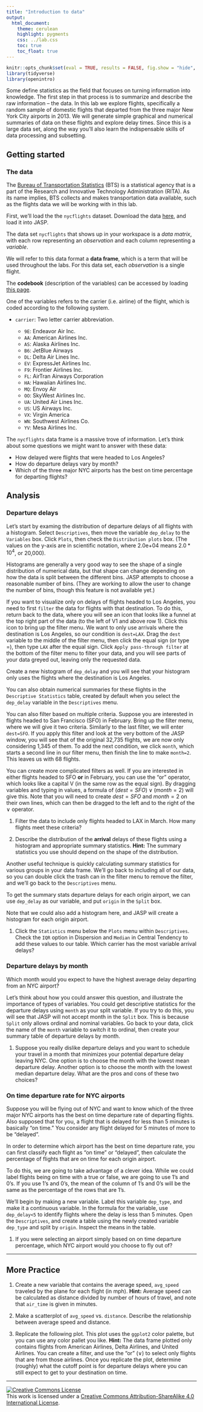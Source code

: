 ```yaml
---
title: "Introduction to data"
output:
  html_document:
    theme: cerulean
    highlight: pygments
    css: ../lab.css
    toc: true
    toc_float: true
---
```


```r
knitr::opts_chunk$set(eval = TRUE, results = FALSE, fig.show = "hide", message = FALSE)
library(tidyverse)
library(openintro)
```

Some define statistics as the field that focuses on turning information into knowledge.
The first step in that process is to summarize and describe the raw information -- the data.
In this lab we explore flights, specifically a random sample of domestic flights that departed from the three major New York City airports in 2013.
We will generate simple graphical and numerical summaries of data on these flights and explore delay times.
Since this is a large data set, along the way you'll also learn the indispensable skills of data processing and subsetting.

## Getting started

### The data

The [Bureau of Transportation Statistics](http://www.rita.dot.gov/bts/about/) (BTS) is a statistical agency that is a part of the Research and Innovative Technology Administration (RITA).
As its name implies, BTS collects and makes transportation data available, such as the flights data we will be working with in this lab.

First, we'll load the the `nycflights` dataset. Download the data [here](./more/nycflights.csv), and load it into JASP. 

The data set `nycflights` that shows up in your workspace is a *data matrix*, with each row representing an *observation* and each column representing a *variable*.

We will refer to this data format a **data frame**, which is a term that will be used throughout the labs.
For this data set, each *observation* is a single flight.

The **codebook** (description of the variables) can be accessed by loading [this page](https://www.openintro.org/book/statdata/index.php?data=nycflights).

One of the variables refers to the carrier (i.e. airline) of the flight, which is coded according to the following system.

-   `carrier`: Two letter carrier abbreviation.

    -   `9E`: Endeavor Air Inc.
    -   `AA`: American Airlines Inc.
    -   `AS`: Alaska Airlines Inc.
    -   `B6`: JetBlue Airways
    -   `DL`: Delta Air Lines Inc.
    -   `EV`: ExpressJet Airlines Inc.
    -   `F9`: Frontier Airlines Inc.
    -   `FL`: AirTran Airways Corporation
    -   `HA`: Hawaiian Airlines Inc.
    -   `MQ`: Envoy Air
    -   `OO`: SkyWest Airlines Inc.
    -   `UA`: United Air Lines Inc.
    -   `US`: US Airways Inc.
    -   `VX`: Virgin America
    -   `WN`: Southwest Airlines Co.
    -   `YV`: Mesa Airlines Inc.

The `nycflights` data frame is a massive trove of information.
Let's think about some questions we might want to answer with these data:

-   How delayed were flights that were headed to Los Angeles?
-   How do departure delays vary by month?
-   Which of the three major NYC airports has the best on time percentage for departing flights?

## Analysis

### Departure delays

Let's start by examing the distribution of departure delays of all flights with a histogram. Select `Descriptives`, then move the variable `dep_delay` to the `Variables` box. Click `Plots`, then check the `Distribution plots` box. (The values on the y-axis are in scientific notation, where 2.0e+04 means $2.0*10^4$, or 20,000).

Histograms are generally a very good way to see the shape of a single distribution of numerical data, but that shape can change depending on how the data is split between the different bins. JASP attempts to choose a reasonable number of bins. (They are working to allow the user to change the number of bins, though this feature is not available yet.)

If you want to visualize only on delays of flights headed to Los Angeles, you need to first `filter` the data for flights with that destination. To do this, return back to the data, where you will see an icon that looks like a funnel at the top right part of the data (to the left of V1 and above row 1). Click this icon to bring up the filter menu. We want to only use arrivals where the destination is Los Angeles, so our condition is `dest=LAX`. Drag the `dest` variable to the middle of the filter menu, then click the equal sign (or type =), then type `LAX` after the equal sign. Click `Apply pass-through filter` at the bottom of the filter menu to filter your data, and you will see parts of your data greyed out, leaving only the requested data. 


Create a new histogram of `dep_delay` and you will see that your histogram only uses the flights where the destination is Los Angeles.

You can also obtain numerical summaries for these flights in the `Descriptive Statistics` table, created by default when you select the `dep_delay` variable in the `Descriptives` menu.

You can also filter based on multiple criteria. Suppose you are interested in flights headed to San Francisco (SFO) in February. Bring up the filter menu, where we will give it two criteria. Similarly to the last filter, we will enter `dest=SFO`. If you apply this filter and look at the very bottom of the JASP window, you will see that of the original 32,735 flights, we are now only considering 1,345 of them. To add the next condition, we click `month`, which starts a second line in our filter menu, then finish the line to make `month=2`. This leaves us with 68 flights.

You can create more complicated filters as well. If you are interested in either flights headed to SFO **or** in February, you can use the "or" operator, which looks like a capital V (in the same row as the equal sign). By dragging variables and typing in values, a formula of $(dest=SFO) \lor (month=2)$ will give this. Note that you will need to create $dest=SFO$ and $month=2$ on their own lines, which can then be dragged to the left and to the right of the $\lor$ operator.

1.  Filter the data to include only flights headed to LAX in March. How many flights meet these criteria?

2.  Describe the distribution of the **arrival** delays of these flights using a histogram and appropriate summary statistics.
    **Hint:** The summary statistics you use should depend on the shape of the distribution.

Another useful technique is quickly calculating summary statistics for various groups in your data frame. We'll go back to including all of our data, so you can double click the trash can in the filter menu to remove the filter, and we'll go back to the `Descriptives` menu.

To get the summary stats departure delays for each origin airport, we can use `dep_delay` as our variable, and put `origin` in the `Split` box.

Note that we could also add a histogram here, and JASP will create a histogram for each origin airport.

1.  Click the `Statistics` menu below the `Plots` menu within `Descriptives`. Check the `IQR` option in Dispersion and `Median` in Central Tendency to add these values to our table. Which carrier has the most variable arrival delays?

### Departure delays by month

Which month would you expect to have the highest average delay departing from an NYC airport?

Let's think about how you could answer this question, and illustrate the importance of types of variables. You could get descriptive statistics for the departure delays using `month` as your split variable. If you try to do this, you will see that JASP will not accept month in the `Split` box. This is because `Split` only allows ordinal and nominal variables. Go back to your data, click the name of the `month` variable to switch it to ordinal, then create your summary table of departure delays by month.

1.  Suppose you really dislike departure delays and you want to schedule your travel in a month that minimizes your potential departure delay leaving NYC. One option is to choose the month with the lowest mean departure delay. Another option is to choose the month with the lowest median departure delay. What are the pros and cons of these two choices?

```{=html}
<!--
Which month has the highest average departure delay from an NYC airport? What
    about the highest median departure delay? Which of these measures is more 
    reliable for deciding which month(s) to avoid flying if you really dislike 
    delayed flights.
-->
```


### On time departure rate for NYC airports

Suppose you will be flying out of NYC and want to know which of the three major NYC airports has the best on time departure rate of departing flights. Also supposed that for you, a flight that is delayed for less than 5 minutes is basically "on time." You consider any flight delayed for 5 minutes of more to be "delayed".

In order to determine which airport has the best on time departure rate, you can first classify each flight as "on time" or "delayed", then calculate the percentage of flights that are on time for each origin airport.

To do this, we are going to take advantage of a clever idea. While we could label flights being on time with a true or false, we are going to use 1's and 0's. If you use 1's and 0's, the mean of the column of 1's and 0's will be the same as the percentage of the rows that are 1's.

We'll begin by making a new variable. Label this variable `dep_type`, and make it a continuous variable. In the formula for the variable, use `dep_delay<5` to identify flights where the delay is less than 5 minutes. Open the `Descriptives`, and create a table using the newly created variable `dep_type` and split by `origin`. Inspect the means in the table.

1.  If you were selecting an airport simply based on on time departure percentage, which NYC airport would you choose to fly out of?

<!-- NOT IN JASP: You can also visualize the distribution of on on time departure rate across the three airports using a segmented bar plot. -->

<!-- ```{r viz-origin-dep-type} -->
<!-- ggplot(data = nycflights, aes(x = origin, fill = dep_type)) + -->
<!--   geom_bar() -->
<!-- ``` -->

------------------------------------------------------------------------

## More Practice

1.  Create a new variable that contains the average speed, `avg_speed` traveled by the plane for each flight (in mph).
    **Hint:** Average speed can be calculated as distance divided by number of hours of travel, and note that `air_time` is given in minutes.

2.  Make a scatterplot of `avg_speed` vs. `distance`.
    Describe the relationship between average speed and distance.
    <!-- **Hint:** Use `geom_point()`. -->

3.  Replicate the following plot. This plot uses the `ggplot2` color palette, but you can use any color pallet you like.
    **Hint:** The data frame plotted only contains flights from American Airlines, Delta Airlines, and United Airlines. You can create a filter, and use the "or" ($\lor$) to select only flights that are from those airlines.
    Once you replicate the plot, determine (roughly) what the cutoff point is for departure delays where you can still expect to get to your destination on time.

<!--
```r
dl_aa_ua <- nycflights %>%
  filter(carrier == "AA" | carrier == "DL" | carrier == "UA")
ggplot(data = dl_aa_ua, aes(x = dep_delay, y = arr_delay, color = carrier)) +
  geom_point()
```
-->

------------------------------------------------------------------------

<a rel="license" href="http://creativecommons.org/licenses/by-sa/4.0/">![Creative Commons License](https://i.creativecommons.org/l/by-sa/4.0/88x31.png){style="border-width:0"}</a><br />This work is licensed under a <a rel="license" href="http://creativecommons.org/licenses/by-sa/4.0/">Creative Commons Attribution-ShareAlike 4.0 International License</a>.
